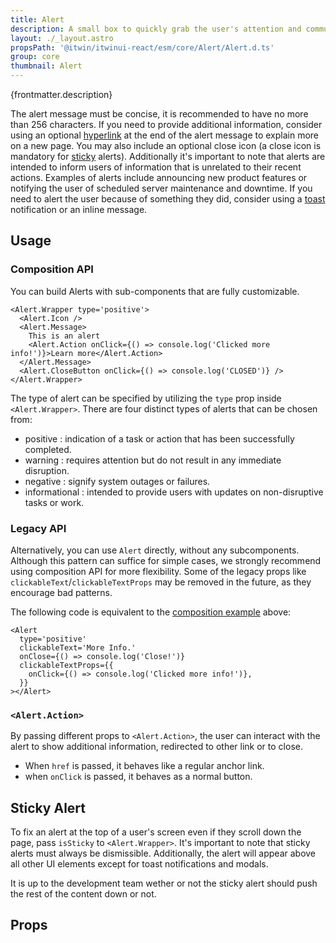 ```yaml
---
title: Alert
description: A small box to quickly grab the user's attention and communicate a brief message.
layout: ./_layout.astro
propsPath: '@itwin/itwinui-react/esm/core/Alert/Alert.d.ts'
group: core
thumbnail: Alert
---
```



<p>{frontmatter.description}</p>

<LiveExample src='Alert.main.tsx'>
  <AllExamples.AlertMainExample client:load />
</LiveExample>

The alert message must be concise, it is recommended to have no more than 256 characters. If you need to provide additional information, consider using an optional [hyperlink](#alertaction) at the end of the alert message to explain more on a new page. You may also include an optional close icon (a close icon is mandatory for [sticky](#sticky) alerts).
Additionally it's important to note that alerts are intended to inform users of information that is unrelated to their recent actions. Examples of alerts include announcing new product features or notifying the user of scheduled server maintenance and downtime. If you need to alert the user because of something they did, consider using a [toast](toast) notification or an inline message.

## Usage

### Composition API

You can build Alerts with sub-components that are fully customizable.

```tsx
<Alert.Wrapper type='positive'>
  <Alert.Icon />
  <Alert.Message>
    This is an alert
    <Alert.Action onClick={() => console.log('Clicked more info!')}>Learn more</Alert.Action>
  </Alert.Message>
  <Alert.CloseButton onClick={() => console.log('CLOSED')} />
</Alert.Wrapper>
```

The type of alert can be specified by utilizing the `type` prop inside `<Alert.Wrapper>`. There are four distinct types of alerts that can be chosen from:

- positive : indication of a task or action that has been successfully completed.
- warning : requires attention but do not result in any immediate disruption.
- negative : signify system outages or failures.
- informational : intended to provide users with updates on non-disruptive tasks or work.

<LiveExample src='Alert.types.tsx'>
  <AllExamples.AlertTypesExample client:load />
</LiveExample>

### Legacy API

Alternatively, you can use `Alert` directly, without any subcomponents. Although this pattern can suffice for simple cases, we strongly recommend using composition API for more flexibility. Some of the legacy props like `clickableText`/`clickableTextProps` may be removed in the future, as they encourage bad patterns.

The following code is equivalent to the [composition example](#composition-api) above:

```tsx
<Alert
  type='positive'
  clickableText='More Info.'
  onClose={() => console.log('Close!')}
  clickableTextProps={{
    onClick={() => console.log('Clicked more info!')},
  }}
></Alert>
```

### `<Alert.Action>`

By passing different props to `<Alert.Action>`, the user can interact with the alert to show additional information, redirected to other link or to close.

- When `href` is passed, it behaves like a regular anchor link.
- when `onClick` is passed, it behaves as a normal button.

## Sticky Alert

To fix an alert at the top of a user's screen even if they scroll down the page, pass `isSticky` to `<Alert.Wrapper>`. It's important to note that sticky alerts must always be dismissible. Additionally, the alert will appear above all other UI elements except for toast notifications and modals.

<LiveExample src='Alert.sticky.tsx'>
  <AllExamples.AlertStickyExample client:load />
</LiveExample>

It is up to the development team wether or not the sticky alert should push the rest of the content down or not.

## Props

<PropsTable path={frontmatter.propsPath} />

